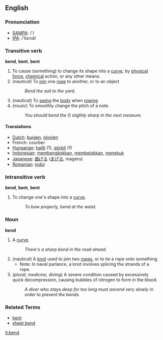 ==English==

===Pronunciation===
*[[w:SAMPA|SAMPA]]: /'/
*[[w:IPA|IPA]]: /'bεnd/

===Transitive verb===
'''bend''', '''bent''', '''bent'''

# To cause (something) to change its shape into a [[curve]], by [[physical]] [[force]], [[chemical]] action, or any other means.
# (''nautical'') To [[join]] one [[rope]] to another, or to an object
#: ''Bend the sail to the yard.''
# (''nautical'') To [[swing]] the [[body]] when [[rowing]]
# (''music'') To smoothly change the pitch of a note.
#: ''You should bend the G sligthly sharp in the next measure.''

====Translations====
*[[Dutch]]: [[buigen]], [[plooien]] <!-- not checked -->
*French: courber
*[[Hungarian]]: [[hajlít]] (1), [[görbít]] (1)
*[[Indonesian]]: [[bengkok|membengkokkan]], [[belok|membelokkan]], [[tekuk|menekuk]] <!-- not checked -->
*[[Japanese]]: [[曲げる]] ([[まげる]], mageru) <!-- not checked -->
*[[Romanian]]: [[indoi]]

===Intransitive verb===
'''bend''', '''bent''', '''bent'''

# To change one's shape into a [[curve]].
#: ''To bow properly, bend at the waist.''

=== Noun ===
'''bend'''

# A [[curve]].
#: ''There's a sharp bend in the road ahead.''
# (''nautical'') A [[knot]] used to join two [[rope]]s, or to tie a rope onto something.
#*Note: In naval parlance, a knot involves splicing the strands of a rope.
# (''plural, medicine, diving'') A severe condition caused by excessively quick decompression, causing bubbles of nitrogen to form in the blood.
#: ''A diver who stays deep for too long must ascend very slowly in order to prevent the bends.''

===Related Terms===
*[[bent]]
*[[sheet bend]]

[[it:bend]]